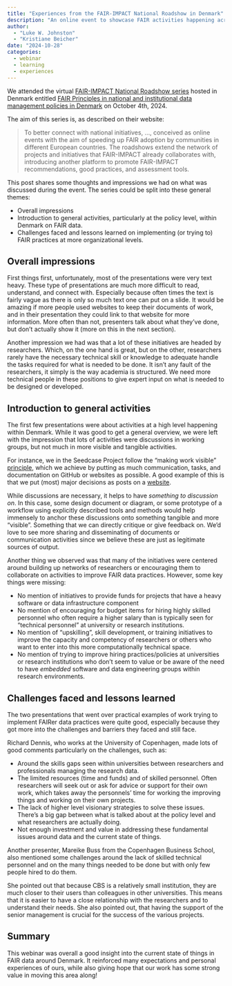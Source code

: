 ```yaml
---
title: "Experiences from the FAIR-IMPACT National Roadshow in Denmark"
description: "An online event to showcase FAIR activities happening across European Union countries."
author: 
  - "Luke W. Johnston"
  - "Kristiane Beicher"
date: "2024-10-28"
categories:
  - webinar
  - learning
  - experiences
---
```


We attended the virtual [FAIR-IMPACT National Roadshow
series](https://fair-impact.eu/events/national-roadshows) hosted in
Denmark entitled [FAIR Principles in national and institutional data
management policies in
Denmark](https://fair-impact.eu/events/fair-impact-events/fair-principles-national-and-institutional-data-management-policies)
on October 4th, 2024.

The aim of this series is, as described on their website:

> To better connect with national initiatives, ..., conceived as online
> events with the aim of speeding up FAIR adoption by communities in
> different European countries. The roadshows extend the network of
> projects and initiatives that FAIR-IMPACT already collaborates with,
> introducing another platform to promote FAIR-IMPACT recommendations,
> good practices, and assessment tools.

This post shares some thoughts and impressions we had on what was
discussed during the event. The series could be split into these general
themes:

-   Overall impressions
-   Introduction to general activities, particularly at the policy
    level, within Denmark on FAIR data.
-   Challenges faced and lessons learned on implementing (or trying to)
    FAIR practices at more organizational levels.

## Overall impressions

First things first, unfortunately, most of the presentations were very
text heavy. These type of presentations are much more difficult to read,
understand, and connect with. Especially because often times the text is
fairly vague as there is only so much text one can put on a slide. It
would be amazing if more people used websites to keep their documents of
work, and in their presentation they could link to that website for more
information. More often than not, presenters talk about what they've
done, but don't actually show it (more on this in the next section).

Another impression we had was that a lot of these initiatives are headed
by researchers. Which, on the one hand is great, but on the other,
researchers rarely have the necessary technical skill or knowledge to
adequate handle the tasks required for what is needed to be done. It
isn't any fault of the researchers, it simply is the way academia is
structured. We need more technical people in these positions to give
expert input on what is needed to be designed or developed.

## Introduction to general activities

The first few presentations were about activities at a high level
happening within Denmark. While it was good to get a general overview,
we were left with the impression that lots of activities were
discussions in working groups, but not much in more visible and tangible
activities.

For instance, we in the Seedcase Project follow the "making work
visible" [principle](https://seedcase-project.org/about/principles),
which we achieve by putting as much communication, tasks, and
documentation on GitHub or websites as possible. A good example of this
is that we put (most) major decisions as posts on a
[website](https://decisions.seedcase-project.org/).

While discussions are necessary, it helps to have *something to
discussion on*. In this case, some design document or diagram, or some
prototype of a workflow using explicitly described tools and methods
would help immensely to anchor these discussions onto something tangible
and more "visible". Something that we can directly critique or give
feedback on. We'd love to see more sharing and disseminating of
documents or communication activities since we believe these are just as
legitimate sources of output.

Another thing we observed was that many of the initiatives were centered
around building up networks of researchers or encouraging them to
collaborate on activities to improve FAIR data practices. However, some
key things were missing:

-   No mention of initiatives to provide funds for projects that have a
    heavy software or data infrastructure component
-   No mention of encouraging for budget items for hiring highly skilled
    personnel who often require a higher salary than is typically seen
    for "technical personnel" at university or research institutions.
-   No mention of "upskilling", skill development, or training
    initiatives to improve the capacity and competency of researchers or
    others who want to enter into this more computationally technical
    space.
-   No mention of trying to improve hiring practices/policies at
    universities or research institutions who don't seem to value or be
    aware of the need to have *embedded* software and data engineering
    groups within research environments.

## Challenges faced and lessons learned

The two presentations that went over practical examples of work trying
to implement FAIRer data practices were quite good, especially because
they got more into the challenges and barriers they faced and still
face.

Richard Dennis, who works at the University of Copenhagen, made lots of
good comments particularly on the challenges, such as:

-   Around the skills gaps seen within universities between researchers
    and professionals managing the research data.
-   The limited resources (time and funds) and of skilled personnel.
    Often researchers will seek out or ask for advice or support for
    their own work, which takes away the personnels' time for working
    the improving things and working on their own projects.
-   The lack of higher level visionary strategies to solve these issues.
    There's a big gap between what is talked about at the policy level
    and what researchers are actually doing.
-   Not enough investment and value in addressing these fundamental
    issues around data and the current state of things.

Another presenter, Mareike Buss from the Copenhagen Business School,
also mentioned some challenges around the lack of skilled technical
personnel and on the many things needed to be done but with only few
people hired to do them.

She pointed out that because CBS is a relatively small institution, they
are much closer to their users than colleagues in other universities.
This means that it is easier to have a close relationship with the
researchers and to understand their needs. She also pointed out, that
having the support of the senior management is crucial for the success
of the various projects.

## Summary

This webinar was overall a good insight into the current state of things
in FAIR data around Denmark. It reinforced many expectations and
personal experiences of ours, while also giving hope that our work has
some strong value in moving this area along!
